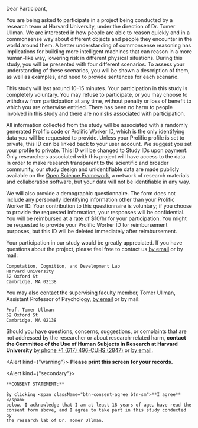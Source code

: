 
Dear Participant,

You are being asked to participate in a project being conducted by a
research team at Harvard University, under the direction of Dr. Tomer Ullman. We
are interested in how people are able to reason quickly and in a commonsense
way about different objects and people they encounter in the world around
them. A better understanding of commonsense reasoning has implications for
building more intelligent machines that can reason in a more human-like way, lowering
risk in different physical situations. During this study, you will be presented
with four different scenarios. To assess your understanding of these scenarios, you will
be shown a description of them, as well as examples, and need to provide sentences for each scenario.

This study will last around 10-15 minutes. Your participation in this study
is completely voluntary. You may refuse to participate, or you may choose
to withdraw from participation at any time, without penalty or loss of
benefit to which you are otherwise entitled. There has been no harm to people
involved in this study and there are no risks associated with participation.

All information collected from the study will be associated with a
randomly generated Prolific code or Prolific Worker ID, which is the only
identifying data you will be requested to provide. Unless your Prolific profile is
set to private, this ID can be linked back to your user account. We suggest you
set your profile to private. This ID will be changed to Study IDs upon
payment. Only researchers associated with this project will have access to the data.
In order to make research transparent to the scientific and broader community,
our study design and unidentifiable data are made publicly available on the
[Open Science Framework][osf], a network of research materials and
collaboration software, but your data will not be identifiable in any way.

We will also provide a demographic questionnaire. The form does not
include any personally identifying information other than your Prolific Worker ID.
Your contribution to this questionnaire is voluntary; if you choose to
provide the requested information, your responses will be confidential. You will be
reimbursed at a rate of $10/hr for your participation. You might be
requested to provide your Prolific Worker ID for reimbursement purposes, but this ID
will be deleted immediately after reimbursement.

Your participation in our study would be greatly appreciated. If you
have questions about the project, please feel free to contact us
[by email][cocodev/email] or by mail:

```
Computation, Cognition, and Development Lab
Harvard University
52 Oxford St
Cambridge, MA 02138
```

You may also contact the supervising faculty member, Tomer Ullman,
Assistant Professor of Psychology, [by email][cocodev/tomer] or by mail:

```
Prof. Tomer Ullman
52 Oxford St
Cambridge, MA 02138
```

Should you have questions, concerns, suggestions, or complaints that are
not addressed by the researcher or about research-related harm, **contact
the Committee of the Use of Human Subjects in Research at Harvard University**
[by phone +1 (617) 496-CUHS (2847)][cuhs/phone] or [by
email][cuhs/email].

<Alert kind={"warning"}>
    **Please print this screen for your records.**
</Alert>

<Alert kind={"secondary"}>

    **CONSENT STATEMENT:**

    By clicking <span className="btn-consent-agree btn-sm">**I agree**</span>
    below, I acknowledge that I am at least 18 years of age, have read the
    consent form above, and I agree to take part in this study conducted by
    the research lab of Dr. Tomer Ullman.

</Alert>

[osf]: https://osf.io
[cocodev/email]: mailto:cocodev@g.harvard.edu
[cocodev/tomer]: mailto:tullman@fas.harvard.edu
[cuhs/phone]: tel:+16174962847
[cuhs/email]: mailto:cuhs@harvard.edu
